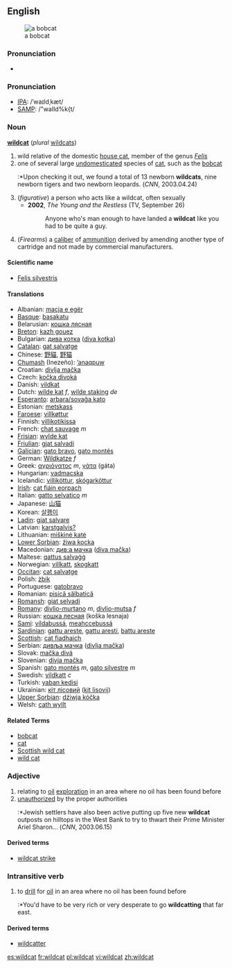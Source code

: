 {{wikipedia}}
==English==
[[Image:Bobcatonwires.jpg|thumb|a bobcat]]

===Pronunciation===
*{{audio|en-us-wildcat.ogg|Audio (US)}}

=== Pronunciation ===
*[[w:IPA|IPA]]: /ˈwaɪldˌkæt/
*[[w:SAMPA|SAMP]]: /"waIld%k{t/

=== Noun ===
'''[[wild]][[cat]]''' (''plural'' [[wildcats]])

# wild relative of the domestic [[house cat]], member of the genus ''[[Felis]]''
# one of several large [[undomesticated]] species of [[cat]], such as the [[bobcat]]
#:*Upon checking it out, we found a total of 13 newborn '''wildcats''', nine newborn tigers and two newborn leopards. (''CNN'', 2003.04.24)
# (''figurative'') a person who acts like a wildcat, often sexually
#*'''2002''', ''The Young and the Restless'' (TV, September 26)
#*:Anyone who's man enough to have landed a '''wildcat''' like you had to be quite a guy.
#(''Firearms'') a [[caliber]] of [[ammunition]] derived by amending another type of cartridge and not made by commercial manufacturers. 


====Scientific name====
*[[Felis silvestris]]

==== Translations ====
*Albanian: [[macja e egër]]
*[[Basque]]: [[basakatu]]
*Belarusian: [[кошка лясная]]
*[[Breton]]: [[kazh gouez]]
*Bulgarian: [[дива котка]] ([[diva kotka]])
*[[Catalan]]: [[gat salvatge]]
*Chinese: [[野貓]], [[野猫]]
*[[Chumash]] (Inezeño): [[ʼanaqpuw]]
*Croatian: [[divlja mačka]]
*Czech: [[kočka divoká]]
*Danish: [[vildkat]]
*Dutch: [[wilde kat]] ''f'', [[wilde staking]] ''de''
*[[Esperanto]]: [[arbara/sovaĝa kato]]
*Estonian: [[metskass]]
*[[Faroese]]: [[villkøttur]]
*Finnish: [[villikotikissa]]
*French: [[chat sauvage]] ''m''
*[[Frisian]]: [[wylde kat]]
*[[Friulian]]: [[gjat salvadi]]
*[[Galician]]: [[gato bravo]], [[gato montés]]
*German: [[Wildkatze]] ''f''
*Greek: [[αγριόγατος]] ''m'', [[γάτα]] (gáta)
*Hungarian: [[vadmacska]]
*Icelandic: [[villiköttur]], [[skógarköttur]]
*[[Irish]]: [[cat fiáin eorpach]]
*Italian: [[gatto selvatico]] ''m''
*Japanese: [[山猫]]
*Korean: [[살쾡이]]
*[[Ladin]]: [[giat salvare]]
*Latvian: [[karstgalvis?]]
*Lithuanian: [[miškinė katė]]
*[[Lower Sorbian]]: [[źiwa kocka]]
*Macedonian: [[див;а мачка]] ([[diva mačka]])
*Maltese: [[qattus salvaġġ]]
*Norwegian: [[villkatt]], [[skogkatt]]
*[[Occitan]]: [[cat salvatge]]
*Polish: [[żbik]]
*Portuguese: [[gatobravo]]
*Romanian: [[pisică sălbatică]]
*[[Romansh]]: [[giat selvadi]]
*[[Romany]]: [[divlio-murtano]] ''m'', [[divlio-mutsa]] ''f''
*Russian: [[кошка лесная]] (koška lesnaja)
*[[Sami]]: [[vildabussá]], [[meahccebussá]]
*[[Sardinian]]: [[gattu areste]], [[gattu aresti]], [[battu areste]]
*[[Scottish]]: [[cat fiadhaich]]
*Serbian: [[дивља мачка]] ([[divlja mačka]])
*Slovak: [[mačka divá]]
*Slovenian: [[divja mačka]]
*Spanish: [[gato montés]] ''m'', [[gato silvestre]] ''m''
*Swedish: [[vildkatt]] ''c''
*Turkish: [[yaban kedisi]]
*Ukrainian: [[кіт лісовий]] ([[kit lisovij]])
*[[Upper Sorbian]]: [[dźiwja kóčka]]
*Welsh: [[cath wyllt]]

====Related Terms====
*[[bobcat]]
*[[cat]]
*[[Scottish wild cat]]
*[[wild cat]]

===Adjective===
# relating to [[oil]] [[exploration]] in an area where no oil has been found before
# [[unauthorized]] by the proper authorities
#:*Jewish settlers have also been active putting up five new '''wildcat''' outposts on hilltops in the West Bank to try to thwart their Prime Minister Ariel Sharon... (''CNN'', 2003.06.15)

====Derived terms====
*[[wildcat strike]]

===Intransitive verb===
{{en-verb|wildcat|t|ing}}

# to [[drill]] for [[oil]] in an area where no oil has been found before
#:*You'd have to be very rich or very desperate to go '''wildcatting''' that far east.

====Derived terms====
*[[wildcatter]]

[[es:wildcat]]
[[fr:wildcat]]
[[pl:wildcat]]
[[vi:wildcat]]
[[zh:wildcat]]